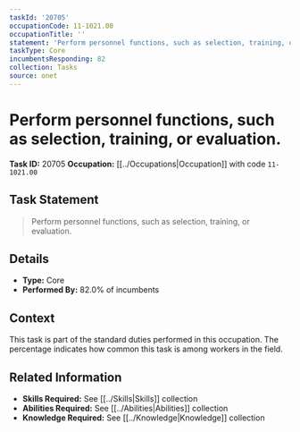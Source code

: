 ```yaml
---
taskId: '20705'
occupationCode: 11-1021.00
occupationTitle: ''
statement: 'Perform personnel functions, such as selection, training, or evaluation.'
taskType: Core
incumbentsResponding: 82
collection: Tasks
source: onet
---
```

# Perform personnel functions, such as selection, training, or evaluation.

**Task ID:** 20705
**Occupation:** [[../Occupations|Occupation]] with code `11-1021.00`

## Task Statement

> Perform personnel functions, such as selection, training, or evaluation.

## Details

- **Type:** Core
- **Performed By:** 82.0% of incumbents

## Context

This task is part of the standard duties performed in this occupation. The percentage indicates how common this task is among workers in the field.

## Related Information

- **Skills Required:** See [[../Skills|Skills]] collection
- **Abilities Required:** See [[../Abilities|Abilities]] collection
- **Knowledge Required:** See [[../Knowledge|Knowledge]] collection
